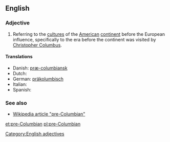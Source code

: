 ==English==

===Adjective===
{{en-adj|-|pos=[[pre-]][[Columbian]]}}

# Referring to the [[culture]]s of the [[American]] [[continent]] before the European influence, specifically to the era before the continent was visited by [[w:Christopher Columbus|Christopher Columbus]].

====Translations====
* Danish: [[præ-columbiansk]]
* Dutch: {{t-|nl|precolumbiaans}}
* German: [[präkolumbisch]]
* Italian: {{t-|it|precolombiano}}
* Spanish: {{t-|es|precolombino}}

===See also===
*[[w:pre-Columbian|Wikipedia article "pre-Columbian"]]

[[Category:English adjectives]]

[[et:pre-Columbian]]
[[pl:pre-Columbian]]